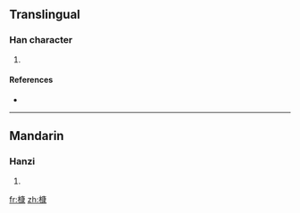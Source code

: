 ==Translingual==

===Han character===
{{Han char|rn=75|rad=木|as=11|sn=15|four=|canj=木戈中水 (DILE)}}

# {{defn|Han|sort=木11}}

====References====
* {{Han ref|kx=0548.090|dkj=15388|dj=0935.270|hdz=21283.130|uh=69FA|ud=27130}}

----

==Mandarin==

===Hanzi===
{{cmn-hanzi|pin=[[kāng]] ([[kang1]])|wg=k'ang<sup>1</sup>}}

# {{defn|Mandarin}}

[[fr:槺]]
[[zh:槺]]